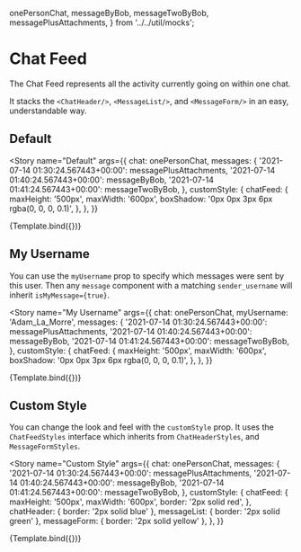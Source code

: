 
  onePersonChat,
  messageByBob,
  messageTwoByBob,
  messagePlusAttachments,
} from '../../util/mocks';

<Meta title="ChatEngine/ChatFeed" component={ChatFeed} />


# Chat Feed

The Chat Feed represents all the activity currently going on within one chat.

It stacks the `<ChatHeader/>`, `<MessageList/>`, and `<MessageForm/>` in an easy, understandable way.

## Default

<Story
  name="Default"
  args={{
    chat: onePersonChat,
    messages: {
      '2021-07-14 01:30:24.567443+00:00': messagePlusAttachments,
      '2021-07-14 01:40:24.567443+00:00': messageByBob,
      '2021-07-14 01:41:24.567443+00:00': messageTwoByBob,
    },
    customStyle: {
      chatFeed: {
        maxHeight: '500px',
        maxWidth: '600px',
        boxShadow: '0px 0px 3px 6px rgba(0, 0, 0, 0.1)',
      },
    },
  }}
>
  {Template.bind({})}
</Story>

<ArgsTable story="Default" />

## My Username

You can use the `myUsername` prop to specify which messages were sent by this user. Then any `message` component with a matching `sender_username` will inherit `isMyMessage={true}`.

<Story
  name="My Username"
  args={{
    chat: onePersonChat,
    myUsername: 'Adam_La_Morre',
    messages: {
      '2021-07-14 01:30:24.567443+00:00': messagePlusAttachments,
      '2021-07-14 01:40:24.567443+00:00': messageByBob,
      '2021-07-14 01:41:24.567443+00:00': messageTwoByBob,
    },
    customStyle: {
      chatFeed: {
        maxHeight: '500px',
        maxWidth: '600px',
        boxShadow: '0px 0px 3px 6px rgba(0, 0, 0, 0.1)',
      },
    },
  }}
>
  {Template.bind({})}
</Story>

## Custom Style

You can change the look and feel with the `customStyle` prop. It uses the `ChatFeedStyles` interface which inherits from `ChatHeaderStyles`, and `MessageFormStyles`.

<Story
  name="Custom Style"
  args={{
    chat: onePersonChat,
    messages: {
      '2021-07-14 01:30:24.567443+00:00': messagePlusAttachments,
      '2021-07-14 01:40:24.567443+00:00': messageByBob,
      '2021-07-14 01:41:24.567443+00:00': messageTwoByBob,
    },
    customStyle: {
      chatFeed: {
        maxHeight: '500px',
        maxWidth: '600px',
        border: '2px solid red',
      },
      chatHeader: { border: '2px solid blue' },
      messageList: { border: '2px solid green' },
      messageForm: { border: '2px solid yellow' },
    },
  }}
>
  {Template.bind({})}
</Story>
